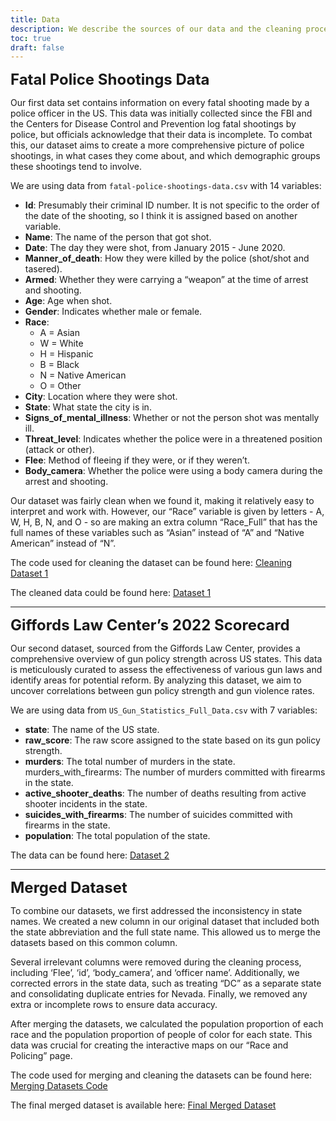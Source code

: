 ```yaml
---
title: Data
description: We describe the sources of our data and the cleaning process.
toc: true
draft: false
---
```


<span style="font-size: 24px;">**Fatal Police Shootings Data**</span>

Our first data set contains information on every fatal shooting made by a police officer in the US. This data was initially collected since the FBI and the Centers for Disease Control and Prevention log fatal shootings by police, but officials acknowledge that their data is incomplete. To combat this, our dataset aims to create a more comprehensive picture of police shootings, in what cases they come about, and which demographic groups these shootings tend to involve.

We are using data from `fatal-police-shootings-data.csv` with 14 variables:

* **Id**: Presumably their criminal ID number. It is not specific to the order of the date of the shooting, so I think it is assigned based on another variable.
* **Name**: The name of the person that got shot.
* **Date**: The day they were shot, from January 2015 - June 2020.
* **Manner_of_death**: How they were killed by the police (shot/shot and tasered).
* **Armed**: Whether they were carrying a “weapon” at the time of arrest and shooting.
* **Age**: Age when shot.
* **Gender**: Indicates whether male or female.
* **Race**: 
    - A = Asian
    - W = White
    - H = Hispanic
    - B = Black
    - N = Native American
    - O = Other
* **City**: Location where they were shot.
* **State**: What state the city is in.
* **Signs_of_mental_illness**: Whether or not the person shot was mentally ill.
* **Threat_level**: Indicates whether the police were in a threatened position (attack or other).
* **Flee**: Method of fleeing if they were, or if they weren’t.
* **Body_camera**: Whether the police were using a body camera during the arrest and shooting.

Our dataset was fairly clean when we found it, making it relatively easy to interpret and work with. However, our “Race” variable is given by letters - A, W, H, B, N, and O - so are making an extra column “Race_Full” that has the full names of these variables such as “Asian” instead of “A” and “Native American” instead of “N”.

The code used for cleaning the dataset can be found here: [Cleaning Dataset 1](https://raw.githubusercontent.com/sussmanbu/ma-4615-fa24-final-project-group-thirteen/refs/heads/main/dataset/load_and_clean_data.R)

The cleaned data could be found here: [Dataset 1](https://raw.githubusercontent.com/sussmanbu/ma-4615-fa24-final-project-group-thirteen/refs/heads/main/dataset/cleaned_fatal_police_shootings.csv)


----

<span style="font-size: 24px;">**Giffords Law Center's 2022 Scorecard**</span>

Our second dataset, sourced from the Giffords Law Center, provides a comprehensive overview of gun policy strength across US states. This data is meticulously curated to assess the effectiveness of various gun laws and identify areas for potential reform. By analyzing this dataset, we aim to uncover correlations between gun policy strength and gun violence rates.

We are using data from `US_Gun_Statistics_Full_Data.csv` with 7 variables:

* **state**: The name of the US state.
* **raw_score**: The raw score assigned to the state based on its gun policy strength.
* **murders**: The total number of murders in the state.
murders_with_firearms: The number of murders committed with firearms in the state.
* **active_shooter_deaths**: The number of deaths resulting from active shooter incidents in the state.
* **suicides_with_firearms**: The number of suicides committed with firearms in the state.
* **population**: The total population of the state.

The data can be found here: [Dataset 2](https://raw.githubusercontent.com/sussmanbu/ma-4615-fa24-final-project-group-thirteen/refs/heads/main/dataset/US_Gun_Statistics_Full_Data.csv)


----

<span style="font-size: 24px;">**Merged Dataset**</span>

To combine our datasets, we first addressed the inconsistency in state names. We created a new column in our original dataset that included both the state abbreviation and the full state name. This allowed us to merge the datasets based on this common column.

Several irrelevant columns were removed during the cleaning process, including 'Flee', 'id', 'body_camera', and 'officer name'. Additionally, we corrected errors in the state data, such as treating "DC" as a separate state and consolidating duplicate entries for Nevada. Finally, we removed any extra or incomplete rows to ensure data accuracy.

After merging the datasets, we calculated the population proportion of each race and the population proportion of people of color for each state. This data was crucial for creating the interactive maps on our "Race and Policing" page.

The code used for merging and cleaning the datasets can be found here: [Merging Datasets Code](https://raw.githubusercontent.com/sussmanbu/ma-4615-fa24-final-project-group-thirteen/refs/heads/main/dataset/merging_dataset.qmd)

The final merged dataset is available here: [Final Merged Dataset](https://raw.githubusercontent.com/sussmanbu/ma-4615-fa24-final-project-group-thirteen/refs/heads/main/dataset/merged_dataset_with_race.csv)
